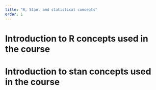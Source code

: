 ```yaml
---
title: "R, Stan, and statistical concepts"
order: 1
---
```


# Introduction to R concepts used in the course

# Introduction to stan concepts used in the course
